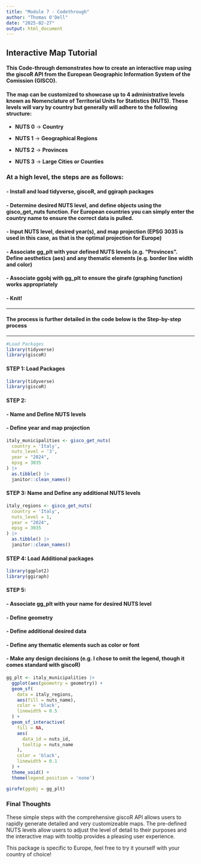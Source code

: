 ```yaml
---
title: "Module 7 - Codethrough"
author: "Thomas O'Dell"
date: "2025-02-27"
output: html_document
---
```


## Interactive Map Tutorial

#### This Code-through demonstrates how to create an interactive map using the giscoR API from the European Geographic Information System of the Comission (GISCO).

#### The map can be customized to showcase up to 4 administrative levels known as Nomenclature of Territorial Units for Statistics (NUTS). These levels will vary by country but generally will adhere to the following structure:

-   **NUTS 0** → **Country**

-   **NUTS 1** → **Geographical Regions**

-   **NUTS 2** → **Provinces**

-   **NUTS 3** → **Large Cities or Counties**

### At a high level, the steps are as follows:

#### - Install and load tidyverse, giscoR, and ggiraph packages

#### - Determine desired NUTS level, and define objects using the gisco_get_nuts function. For European countries you can simply enter the country name to ensure the correct data is pulled. 

#### - Input NUTS level, desired year(s), and map projection (EPSG 3035 is used in this case, as that is the optimal projection for Europe) 

#### - Associate gg_plt with your defined NUTS levels (e.g. "Provinces". Define aesthetics (aes) and any thematic elements (e.g. border line width and color) 

#### - Associate ggobj with gg_plt to ensure the girafe (graphing function) works appropriately 

#### - Knit! 

***

#### The process is further detailed in the code below is the Step-by-step process

***

```r

#Load Packages
library(tidyverse)
library(giscoR)

```

#### STEP 1: Load Packages

```r
library(tidyverse)
library(giscoR)
```

#### STEP 2:

#### - Name and Define NUTS levels

#### - Define year and map projection

```r
italy_municipalities <- gisco_get_nuts(
  country = 'Italy',
  nuts_level = '3',
  year = "2024",
  epsg = 3035
) |>
  as.tibble() |>
  janitor::clean_names()
```

#### STEP 3: Name and Define any additional NUTS levels

```r
italy_regions <- gisco_get_nuts(
  country = 'Italy',
  nuts_level = 1,
  year = "2024",
  epsg = 3035
) |>
  as.tibble() |>
  janitor::clean_names()
```

#### STEP 4: Load Additional packages

```r
library(ggplot2)
library(ggiraph)
```

#### STEP 5:

#### - Associate gg_plt with your name for desired NUTS level

#### - Define geometry

#### - Define additional desired data

#### - Define any thematic elements such as color or font

#### - Make any design decisions (e.g. I chose to omit the legend, though it comes standard with giscoR)

```r
gg_plt <- italy_municipalities |>
  ggplot(aes(geometry = geometry)) +
  geom_sf(
    data = italy_regions,
    aes(fill = nuts_name),
    color = 'black',
    linewidth = 0.5
  ) +
  geom_sf_interactive(
    fill = NA,
    aes(
      data_id = nuts_id,
      tooltip = nuts_name
    ),
    color = 'black',
    linewidth = 0.1
  ) + 
  theme_void() +
  theme(legend.position = 'none')

girafe(ggobj = gg_plt)

```

### Final Thoughts

These simple steps with the comprehensive giscoR API allows users to rapidly generate detailed and very customizeable maps. The pre-defined NUTS levels allow users to adjust the level of detail to their purposes and the interactive map with tooltip provides a pleasing user experience.

This package is specific to Europe, feel free to try it yourself with your country of choice!

<br><br><br><br>
